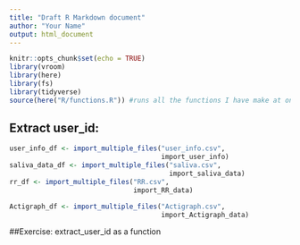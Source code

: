 ```yaml
---
title: "Draft R Markdown document"
author: "Your Name"
output: html_document
---
```


```r
knitr::opts_chunk$set(echo = TRUE)
library(vroom)
library(here)
library(fs)
library(tidyverse)
source(here("R/functions.R")) #runs all the functions I have make at once
```

## Extract user_id:

```r
user_info_df <- import_multiple_files("user_info.csv",
                                      import_user_info)
saliva_data_df <- import_multiple_files("saliva.csv",
                                        import_saliva_data)
rr_df <- import_multiple_files("RR.csv",
                               import_RR_data)

Actigraph_df <- import_multiple_files("Actigraph.csv",
                                      import_Actigraph_data)

```

##Exercise: extract_user_id as a function

```r

```


